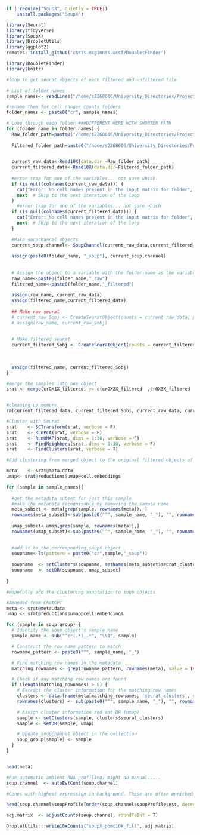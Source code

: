 ```r
if (!require("SoupX", quietly = TRUE))
    install.packages("SoupX")

library(Seurat)
library(tidyverse)
library(SoupX)
library(DropletUtils)
library(ggplot2)
remotes::install_github('chris-mcginnis-ucsf/DoubletFinder')

library(DoubletFinder)
library(knitr)
```

```r
#loop to get seurat objects of each filtered and unfiltered file

# List of folder names
sample_names<- readLines("/home/s2268606/University_Directories/Project_23/External_datasets/Ximerakis/Ximerakis_BAM_names.txt")

#rename them for cell ranger counts folders
folder_names <- paste0("cr", sample_names)

# Loop through each folder ###DIFFERENT HERE WITH SHORTER PATH
for (folder_name in folder_names) {
  Raw_folder_path=paste0("/home/s2268606/University_Directories/Project_23/External_datasets/Ximerakis/",folder_name, "/outs/raw_feature_bc_matrix/")
  
  Filtered_folder_path=paste0("/home/s2268606/University_Directories/Project_23/External_datasets/Ximerakis/",folder_name, "/outs/filtered_feature_bc_matrix/")

  
  current_raw_data<-Read10X(data.dir =Raw_folder_path)
  current_filtered_data<-Read10X(data.dir=Filtered_folder_path)
  
  #error trap for one of the variables... not sure which
  if (is.null(colnames(current_raw_data))) {
    cat("Error: No cell names present in the input matrix for folder", folder_name, "\n")
    next  # Skip to the next iteration of the loop
  }
    #error trap for one of the variables... not sure which
  if (is.null(colnames(current_filtered_data))) {
    cat("Error: No cell names present in the input matrix for folder", folder_name, "\n")
    next  # Skip to the next iteration of the loop
  }
  
  #Make soupchannel objects
  current_soup.channel<- SoupChannel(current_raw_data,current_filtered_data)
  
  assign(paste0(folder_name, "_soup"), current_soup.channel)
  
  
  # Assign the object to a variable with the folder name as the variable name
  raw_name<-paste0(folder_name,"_raw")
  filtered_name<-paste0(folder_name,"_filtered")
  
  assign(raw_name, current_raw_data)
  assign(filtered_name,current_filtered_data)  
  
  ## Make raw seurat
  # current_raw_Sobj <- CreateSeuratObject(counts = current_raw_data, project = "Ximerakis")
  # assign(raw_name, current_raw_Sobj)
  
  
  # Make filtered seurat
  current_filtered_Sobj <- CreateSeuratObject(counts = current_filtered_data, project = "Ximerakis")
  
  
    
  assign(filtered_name, current_filtered_Sobj)
}

```

```r
#merge the samples into one object
srat <- merge(crOX1X_filtered, y= c(crOX2X_filtered  ,crOX3X_filtered  ,crOX4X_filtered  ,crOX5X_filtered  ,crOX6X_filtered  ,crOX7X_filtered  ,crOX8X_filtered  ,crYX1L_filtered  ,crYX2L_filtered  ,crYX3R_filtered  ,crYX4R_filtered  ,crYX5R_filtered  ,crYX6L_filtered  ,crYX7R_filtered  ,crYX8L_filtered), add.cell.ids=c("OX1X", "OX2X", "OX3X", "OX4X", "OX5X", "OX6X", "OX7X", "OX8X", "YX1L", "YX2L","YX3R", "YX4R", "YX5R" ,"YX6L", "YX7R", "YX8L"), project="Ximerakis")


#cleaning up memory
rm(current_filtered_data, current_filtered_Sobj, current_raw_data, current_soup.channel)
```

```r
#Cluster with Seurat
srat    <- SCTransform(srat, verbose = F)
srat    <- RunPCA(srat, verbose = F)
srat    <- RunUMAP(srat, dims = 1:30, verbose = F)
srat    <- FindNeighbors(srat, dims = 1:30, verbose = F)
srat    <- FindClusters(srat, verbose = T)
```

```r
#Add clustering from merged object to the original filtered objects of each sample

meta    <- srat@meta.data
umap<- srat@reductions$umap@cell.embeddings

for (sample in sample_names){
  
  #get the metadata subset for just this sample
  #make the metadata recognisable by removing the sample name
  meta_subset <- meta[grep(sample, rownames(meta)), ]
  rownames(meta_subset)<-sub(paste0("^", sample_name, "_"), "", rownames(meta_subset))
  
  umap_subset<-umap[grep(sample, rownames(meta)),]
  rownames(umap_subset)<-sub(paste0("^", sample_name, "_"), "", rownames(umap_subset))

  
  #add it to the corresponding soupX object
  soupname<-ls(pattern = paste0("cr",sample,"_soup"))
    
  soupname  <- setClusters(soupname, setNames(meta_subset$seurat_clusters, rownames(meta_subset)))
  soupname  <- setDR(soupname, umap_subset)
  
}

```

```r
#Hopefully add the clustering annotation to soup objects
```

```r
#Amended from ChatGPT
meta <- srat@meta.data
umap <- srat@reductions$umap@cell.embeddings

for (sample in soup_group) {
  # Identify the soup object's sample name
  sample_name <- sub("^cr(.*)_.*", "\\1", sample)

  # Construct the row name pattern to match
  rowname_pattern <- paste0("^", sample_name, "_")

  # Find matching row names in the metadata
  matching_rownames <- grep(rowname_pattern, rownames(meta), value = TRUE)

  # Check if any matching row names are found
  if (length(matching_rownames) > 0) {
    # Extract the cluster information for the matching row names
    clusters <- data.frame(meta[matching_rownames, 'seurat_clusters', drop = FALSE])
    rownames(clusters) <- sub(paste0("^", sample_name, "_"), "", rownames(clusters))

    # Assign cluster information and set DR (umap)
    sample <- setClusters(sample, clusters$seurat_clusters)
    sample <- setDR(sample, umap)

    # Update soupchannel object in the collection
    soup_group[sample] <- sample
  }
}


head(meta)
```

```r
#Run automatic ambient RNA profiling, might do manual.....
soup.channel  <- autoEstCont(soup.channel)
```

```r
#Genes with highest expression in background. These are often enriched for ribosomal proteins.

head(soup.channel$soupProfile[order(soup.channel$soupProfile$est, decreasing = T), ], n = 20)
```

```r
adj.matrix  <- adjustCounts(soup.channel, roundToInt = T)
```

```r
DropletUtils:::write10xCounts("soupX_pbmc10k_filt", adj.matrix)
```
